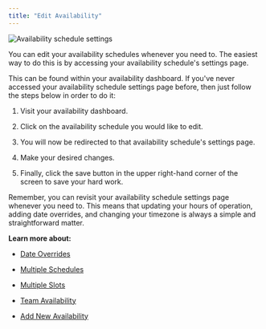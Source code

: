 ```yaml
---
title: "Edit Availability"
---
```


![Availability schedule settings](/images/Screenshot2025-03-122.51.31PM.png "Availability schedule settings dark mode")

You can edit your availability schedules whenever you need to. The easiest way to do this is by accessing your availability schedule's settings page.&#x20;

This can be found within your availability dashboard. If you've never accessed your availability schedule settings page before, then just follow the steps below in order to do it:

1. Visit your availability dashboard.

2. Click on the availability schedule you would like to edit.

3. You will now be redirected to that availability schedule's settings page.

4. Make your desired changes.

5. Finally, click the save button in the upper right-hand corner of the screen to save your hard work.

Remember, you can revisit your availability schedule settings page whenever you need to. This means that updating your hours of operation, adding date overrides, and changing your timezone is always a simple and straightforward matter.

**Learn more about:**

* [Date Overrides](https://cal.com/help/availabilities/date-overrides)

* [Multiple Schedules](https://cal.com/help/availabilities/multiple-schedules)

* [Multiple Slots](https://cal.com/help/availabilities/multiple-slots)

* [Team Availability](https://cal.com/help/availabilities/team-availability)

* [Add New Availability](https://cal.com/help/availabilities/add-new-availability)

